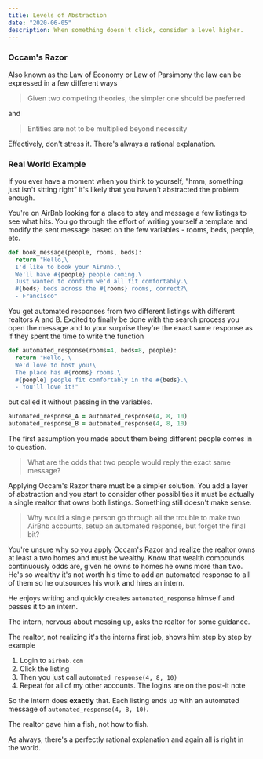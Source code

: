 ```yaml
---
title: Levels of Abstraction
date: "2020-06-05"
description: When something doesn't click, consider a level higher.
---
```


### Occam's Razor

Also known as the Law of Economy or Law of Parsimony the law can be expressed in a few different ways

> Given two competing theories, the simpler one should be preferred

and

> Entities are not to be multiplied beyond necessity

Effectively, don't stress it. There's always a rational explanation.

### Real World Example

If you ever have a moment when you think to yourself, "hmm, something just isn't sitting right" it's likely that you haven't abstracted the problem enough.

You're on AirBnb looking for a place to stay and message a few listings to see what hits. You go through the effort of writing yourself a template and modify the sent message based on the few variables - rooms, beds, people, etc.

```ruby
def book_message(people, rooms, beds):
  return "Hello,\
  I'd like to book your AirBnb.\
  We'll have #{people} people coming.\
  Just wanted to confirm we'd all fit comfortably.\
  #{beds} beds across the #{rooms} rooms, correct?\
  - Francisco"
```

You get automated responses from two different listings with different realtors A and B. Excited to finally be done with the search process you open the message and to your surprise they're the exact same response as if they spent the time to write the function

```ruby
def automated_response(rooms=4, beds=8, people):
  return "Hello, \
  We'd love to host you!\
  The place has #{rooms} rooms.\
  #{people} people fit comfortably in the #{beds}.\
  - You'll love it!"
```

but called it without passing in the variables.

```ruby
automated_response_A = automated_response(4, 8, 10)
automated_response_B = automated_response(4, 8, 10)
```

The first assumption you made about them being different people comes in to question.

> What are the odds that two people would reply the exact same message?

Applying Occam's Razor there must be a simpler solution. You add a layer of abstraction and you start to consider other possiblities it must be actually a single realtor that owns both listings. Something still doesn't make sense.

> Why would a single person go through all the trouble to make two AirBnb accounts, setup an automated response, but forget the final bit?

You're unsure why so you apply Occam's Razor and realize the realtor owns at least a two homes and must be wealthy. Know that wealth compounds continuously odds are, given he owns to homes he owns more than two. He's so wealthy it's not worth his time to add an automated response to all of them so he outsources his work and hires an intern.

He enjoys writing and quickly creates `automated_response` himself and passes it to an intern.

The intern, nervous about messing up, asks the realtor for some guidance.

The realtor, not realizing it's the interns first job, shows him step by step by example

1. Login to `airbnb.com`
2. Click the listing
3. Then you just call `automated_response(4, 8, 10)`
4. Repeat for all of my other accounts. The logins are on the post-it note

So the intern does **exactly** that. Each listing ends up with an automated message of `automated_response(4, 8, 10)`.

The realtor gave him a fish, not how to fish.

As always, there's a perfectly rational explanation and again all is right in the world.
